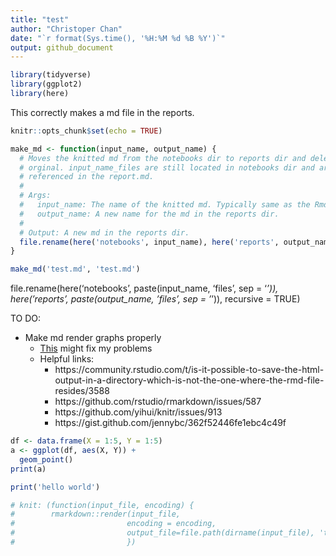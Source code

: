 ```yaml
---
title: "test"
author: "Christoper Chan"
date: "`r format(Sys.time(), '%H:%M %d %B %Y')`"
output: github_document
---
```

```r
library(tidyverse)
library(ggplot2)
library(here)
```

This correctly makes a md file in the reports.
```r
knitr::opts_chunk$set(echo = TRUE)

```

```r
make_md <- function(input_name, output_name) {
  # Moves the knitted md from the notebooks dir to reports dir and deletes 
  # orginal. input_name_files are still located in notebooks dir and are 
  # referenced in the report.md.
  # 
  # Args:
  #   input_name: The name of the knitted md. Typically same as the Rmd title.
  #   output_name: A new name for the md in the reports dir.
  #
  # Output: A new md in the reports dir. 
  file.rename(here('notebooks', input_name), here('reports', output_name))
}
```


```r
make_md('test.md', 'test.md')
```
  file.rename(here('notebooks', paste(input_name, 'files', sep = '_')),
              here('reports', paste(output_name, 'files', sep = '_')),
              recursive = TRUE)

TO DO:

- Make md render graphs properly
  * [This](https://deanattali.com/blog/ezknitr-package/) might fix my problems
  * Helpful links:
    - https://community.rstudio.com/t/is-it-possible-to-save-the-html-output-in-a-directory-which-is-not-the-one-where-the-rmd-file-resides/3588
    - https://github.com/rstudio/rmarkdown/issues/587
    - https://github.com/yihui/knitr/issues/913
    - https://gist.github.com/jennybc/362f52446fe1ebc4c49f




```r
df <- data.frame(X = 1:5, Y = 1:5)
a <- ggplot(df, aes(X, Y)) +
  geom_point()
print(a)
```

```r
print('hello world')
```
```r

# knit: (function(input_file, encoding) {
#        rmarkdown::render(input_file, 
#                         encoding = encoding, 
#                         output_file=file.path(dirname(input_file), 'test_dir', 'analysis.md'))
#                         })

```





